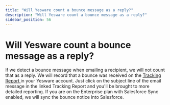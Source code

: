 ```yaml
---
title: "Will Yesware count a bounce message as a reply?"
description: "Will Yesware count a bounce message as a reply?"
sidebar_position: 56
---
```


# Will Yesware count a bounce message as a reply?

If we detect a bounce message when emailing a recipient, we will not count that as a reply.
We will record that a bounce was received on the [Tracking Report ](https://app.yesware.com/reports/tracking)in your Yesware account. Just click on the subject line of the email message in the linked Tracking Report and you'll be brought to more detailed reporting.
If you are on the Enterprise plan with Salesforce Sync enabled, we will sync the bounce notice into Salesforce.
